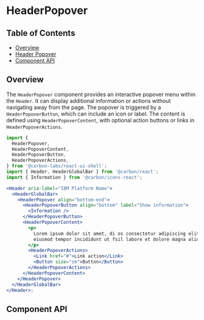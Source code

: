 
<Meta isTemplate />

# HeaderPopover

## Table of Contents

- [Overview](#overview)
- [Header Popover](#header-popover)
- [Component API](#component-api)

## Overview

The `HeaderPopover` component provides an interactive popover menu within the
`Header`. It can display additional information or actions without navigating
away from the page. The popover is triggered by a `HeaderPopoverButton`, which
can include an icon or label. The content is defined using
`HeaderPopoverContent`, with optional action buttons or links in
`HeaderPopoverActions`.

```jsx
import {
  HeaderPopover,
  HeaderPopoverContent,
  HeaderPopoverButton,
  HeaderPopoverActions,
} from '@carbon-labs/react-ui-shell';
import { Header, HeaderGlobalBar } from '@carbon/react';
import { Information } from '@carbon/icons-react';

<Header aria-label="IBM Platform Name">
  <HeaderGlobalBar>
    <HeaderPopover align="bottom-end">
      <HeaderPopoverButton align="bottom" label="Show information">
        <Information />
      </HeaderPopoverButton>
      <HeaderPopoverContent>
        <p>
          Lorem ipsum dolor sit amet, di os consectetur adipiscing elit, sed do
          eiusmod tempor incididunt ut fsil labore et dolore magna aliqua.
        </p>
        <HeaderPopoverActions>
          <Link href="#">Link action</Link>
          <Button size="sm">Button</Button>
        </HeaderPopoverActions>
      </HeaderPopoverContent>
    </HeaderPopover>
  </HeaderGlobalBar>
</Header>;
```

## Component API

<ArgTypes />
